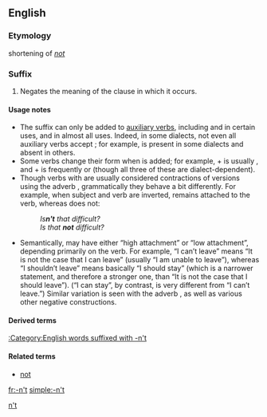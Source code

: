 {{also|not}}
==English==

===Etymology===
shortening of ''[[not]]''

===Suffix===
{{infl|en|suffix|head=-n’t|sort=nt}}

# Negates the meaning of the clause in which it occurs.

====Usage notes====
* The suffix {{term||-n't|lang=en}} can only be added to [[auxiliary verb]]s, including {{term|dare|lang=en}} and {{term|need|lang=en}} in certain uses, and {{term|be|lang=en}} in almost all uses. Indeed, in some dialects, not even all auxiliary verbs accept {{term||-n't|lang=en}}; for example, {{term|mayn't|lang=en}} is present in some dialects and absent in others.
* Some verbs change their form when {{term||-n't|lang=en}} is added; for example, {{term|shall|lang=en}} + {{term||-n't|lang=en}} is usually {{term|shan't|lang=en}}, and {{term|am|lang=en}} + {{term||-n't|lang=en}} is frequently {{term|aren't|lang=en}} or {{term|ain't|lang=en}} (though all three of these are dialect-dependent).
* Though verbs with {{term||-n't|lang=en}} are usually considered contractions of versions using the adverb {{term|not|lang=en}}, grammatically they behave a bit differently. For example, when subject and verb are inverted, {{term||-n't|lang=en}} remains attached to the verb, whereas {{term||not|lang=en}} does not:
*: ''Is'''n't''' that difficult?''
*: ''Is that '''not''' difficult?''
* Semantically, {{term||-n't|lang=en}} may have either “high attachment” or “low attachment”, depending primarily on the verb. For example, “I can’t leave” means “It is not the case that I can leave” (usually “I am unable to leave”), whereas “I shouldn’t leave” means basically “I should stay” (which is a narrower statement, and therefore a stronger one, than “It is not the case that I should leave”). (“I can stay”, by contrast, is very different from “I can’t leave.”) Similar variation is seen with the adverb {{term||not|lang=en}}, as well as various other negative constructions.

====Derived terms====
[[:Category:English words suffixed with -n't]]

====Related terms====
* [[not]] <!-- this should probably go in ===Etymology===, but I'm not confident enough . . . -->

[[Category:English nonproductive suffixes|n't]]

[[fr:-n't]]
[[simple:-n't]]
